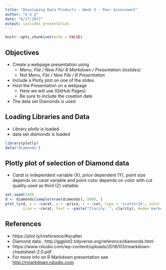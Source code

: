 ```yaml
---
title: "Developing Data Products - Week 3 - Peer Assessment"
author: "b m g"
date: "6/17/2017"
output: ioslides_presentation
---
```


```r
knitr::opts_chunk$set(echo = FALSE)
```

## Objectives

* Create a webpage presentation using 
    + Menu, *File / New File/ R Markdown / Presentation (ioslides)*
    + Not Menu, *File / New File / R Presentation*
* Include a Plotly plot on one of the slides
* Host the Presentation on a webpage 
    + Here we will use (GitHub Pages) 
    + Be sure to include the creation date
* The data set Diamonds is used

## Loading Libraries and Data

* Library *plotly* is loaded
* data set *diamonds* is loaded

```r
library(plotly)
data("diamonds")
```

## Plotly plot of selection of Diamond data
- *Carat* is independent variable (X), *price* dependent (Y), point size depends on *carat* variable and point color depends on color with cut quality used as third (Z) vatiable.

```r
set.seed(150)
d <- diamonds[sample(nrow(diamonds), 500), ]
plot_ly(d, x = ~carat, y = ~price, z = ~cut, type = 'scatter3d', color = ~color,
        size = ~carat, text = ~paste("Clarity: ", clarity), mode='markers')
```

## References

- https://plot.ly/r/reference/#scatter
- Diamond data , http://ggplot2.tidyverse.org/reference/diamonds.html
- https://www.rstudio.com/wp-content/uploads/2016/03/rmarkdown-cheatsheet-2.0.pdf
- For more info on R Markdown presentation see <http://rmarkdown.rstudio.com>.
